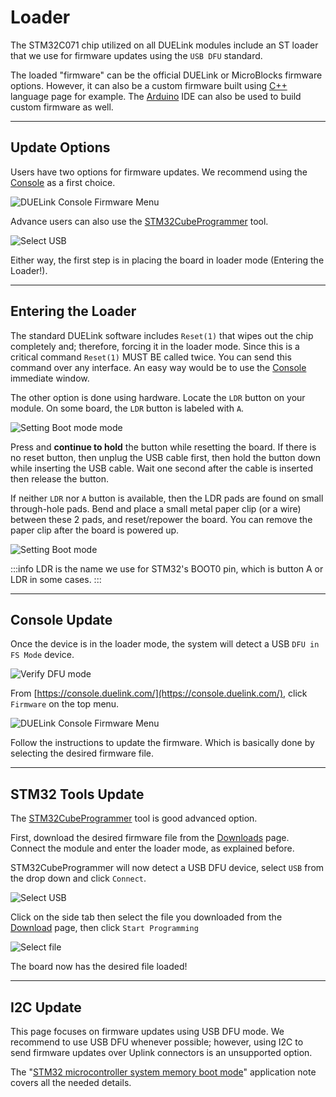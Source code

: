 # Loader


The STM32C071 chip utilized on all DUELink modules include an ST loader that we use for firmware updates using the `USB DFU` standard. 

The loaded "firmware" can be the official DUELink or MicroBlocks firmware options. However, it can also be a custom firmware built using [C++](./language/cpp) language page for example. The [Arduino](./hw/arduino) IDE can also be used to build custom firmware as well.

---

## Update Options

Users have two options for firmware updates. We recommend using the [Console](./console) as a first choice.

![DUELink Console Firmware Menu](pathname:///img/console-firmware.png)

Advance users can also use the [STM32CubeProgrammer](https://www.st.com/en/development-tools/stm32cubeprog.html) tool.

![Select USB](pathname:///img/stm-select-usb.png)

Either way, the first step is in placing the board in loader mode (Entering the Loader!).

---

## Entering the Loader

The standard DUELink software includes `Reset(1)` that wipes out the chip completely and; therefore, forcing it in the loader mode. Since this is a critical command `Reset(1)` MUST BE called twice. You can send this command over any interface. An easy way would be to use the [Console](./console) immediate window.

The other option is done using hardware. Locate the `LDR` button on your module. On some board, the `LDR` button is labeled with `A`.

![Setting Boot mode mode](pathname:///img/ldr-a-buttons.png)

Press and **continue to hold** the button while resetting the board. If there is no reset button, then unplug the USB cable first, then hold the button down while inserting the USB cable. Wait one second after the cable is inserted then release the button.

If neither `LDR` nor `A` button is available, then the LDR pads are found on small through-hole pads. Bend and place a small metal paper clip (or a wire) between these 2 pads, and reset/repower the board. You can remove the paper clip after the board is powered up.

![Setting Boot mode](pathname:///img/boot-mode.png)

:::info
LDR is the name we use for STM32's BOOT0 pin, which is button A or LDR in some cases. 
:::

---

## Console Update

Once the device is in the loader mode, the system will detect a USB `DFU in FS Mode` device.

![Verify DFU mode](pathname:///img/device-manager-dfu.png)

From [https://console.duelink.com/](https://console.duelink.com/), click `Firmware` on the top menu.

![DUELink Console Firmware Menu](pathname:///img/due-firmware.png)

Follow the instructions to update the firmware. Which is basically done by selecting the desired firmware file.

---

## STM32 Tools Update

The [STM32CubeProgrammer](https://www.st.com/en/development-tools/stm32cubeprog.html) tool is good advanced option.

First, download the desired firmware file from the [Downloads](downloads) page. Connect the module and enter the loader mode, as explained before.

STM32CubeProgrammer will now detect a USB DFU device, select `USB` from the drop down and click `Connect`.

![Select USB](pathname:///img/stm-select-usb.png)

Click on the side tab then select the file you downloaded from the [Download](downloads) page, then click `Start Programming`

![Select file](pathname:///img/stm-selectfile-program.png)

The board now has the desired file loaded!

---

## I2C Update

This page focuses on firmware updates using USB DFU mode. We recommend to use USB DFU whenever possible; however, using I2C to send firmware updates over Uplink connectors is an unsupported option.

The "[STM32 microcontroller system memory boot mode](https://www.st.com/resource/en/application_note/an2606-stm32-microcontroller-system-memory-boot-mode-stmicroelectronics.pdf)" application note covers all the needed details.
